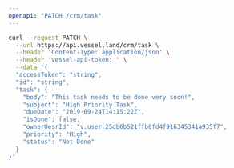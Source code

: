```yaml
---
openapi: "PATCH /crm/task"
---
```


<RequestExample>

```bash Request
curl --request PATCH \
  --url https://api.vessel.land/crm/task \
  --header 'Content-Type: application/json' \
  --header 'vessel-api-token: ' \
  --data '{
  "accessToken": "string",
  "id": "string",
  "task": {
    "body": "This task needs to be done very soon!",
    "subject": "High Priority Task",
    "dueDate": "2019-09-24T14:15:22Z",
    "isDone": false,
    "ownerUesrId": "v.user.25db6b521ffb8fd4f916345341a935f7",
    "priority": "High",
    "status": "Not Done"
  }
}'
```

</RequestExample>
